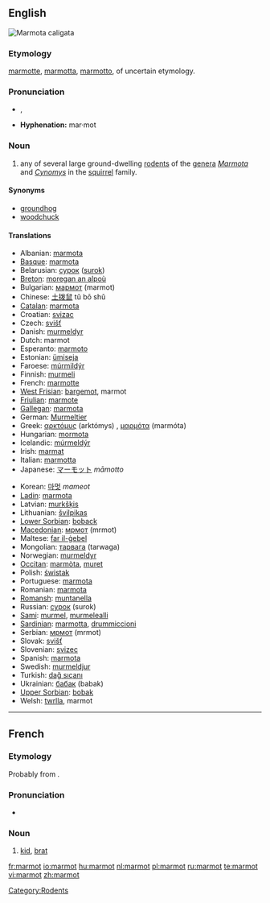 ==English==
[[Image:Hoary marmot.jpg|thumb|''Marmota caligata'']]
{{wikipedia}}

===Etymology===
{{F.}} [[marmotte]], {{It.}} [[marmotta]], [[marmotto]], of uncertain etymology.

===Pronunciation===
* {{IPA|/ˈmɑrmət/}}, {{SAMPA|/mArm@t/}}

* '''Hyphenation:''' mar·mot

===Noun===
{{en-noun}}

# any of several large ground-dwelling [[rodent]]s of the [[genera]] ''[[Marmota]]'' and ''[[Cynomys]]'' in the [[squirrel]] family.

====Synonyms====
* [[groundhog]]
* [[woodchuck]]

====Translations====
{{top}}
* Albanian: [[marmota]]
* [[Basque]]: [[marmota]]
* Belarusian: [[сурок]] ([[surok]])
* [[Breton]]: [[moregan an alpoù]]
* Bulgarian: [[мармот]] (marmot)
* Chinese: [[土拨鼠]] tǔ bō shǔ
* [[Catalan]]: [[marmota]]
* Croatian: [[svizac]]
* Czech: [[svišť]] {{m}}
* Danish: [[murmeldyr]]
* Dutch: marmot
* Esperanto: [[marmoto]]
* Estonian: [[ümiseja]]
* Faroese: [[múrmildýr]]
* Finnish: [[murmeli]]
* French: [[marmotte]] {{f}}
* [[West Frisian]]: [[bargemot]], marmot
* [[Friulian]]: [[marmote]]
* [[Gallegan]]: [[marmota]]
* German: [[Murmeltier]] {{n}}
* Greek: [[αρκτόμυς]] (arktómys) {{m}}, [[μαρμότα]] (marmóta) {{f}}
* Hungarian: [[mormota]]
* Icelandic: [[múrmeldýr]]
* Irish: [[marmat]]
* Italian: [[marmotta]]
* Japanese: [[マーモット]] ''māmotto''
{{mid}}
* Korean: [[마멋]] ''mameot''
* [[Ladin]]: [[marmota]]
* Latvian: [[murkšķis]]
* Lithuanian: [[švilpikas]]
* [[Lower Sorbian]]: [[boback]]
* [[Macedonian]]: [[мрмот]] (mrmot)
* Maltese: [[far il-ġebel]]
* Mongolian: [[тарвага]] (tarwaga)
* Norwegian: [[murmeldyr]]
* [[Occitan]]: [[marmòta]], [[muret]]
* Polish: [[świstak]]
* Portuguese: [[marmota]]
* Romanian: [[marmota]]
* [[Romansh]]: [[muntanella]]
* Russian: [[сурок]] (surok)
* [[Sami]]: [[murmel]], [[murmelealli]]
* [[Sardinian]]: [[marmotta]], [[drummiccioni]]
* Serbian: [[мрмот]] (mrmot)
* Slovak: [[svišť]]
* Slovenian: [[svizec]] {{m}}
* Spanish: [[marmota]] {{f}}
* Swedish: [[murmeldjur]]
* Turkish: [[dağ sıçanı]]
* Ukrainian: [[бабак]] (babak)
* [[Upper Sorbian]]: [[bobak]]
* Welsh: [[twrlla]], marmot
{{bottom}}
{{commons|Marmota}}

[[Category:Rodents]]

----

==French==

===Etymology===
Probably from {{term|marmotter}}.

===Pronunciation===
* {{IPA|/maʁmo/}}

===Noun===
{{fr-noun|m}}

# {{colloquial|lang=fr}} [[kid]], [[brat]]

[[fr:marmot]]
[[io:marmot]]
[[hu:marmot]]
[[nl:marmot]]
[[pl:marmot]]
[[ru:marmot]]
[[te:marmot]]
[[vi:marmot]]
[[zh:marmot]]